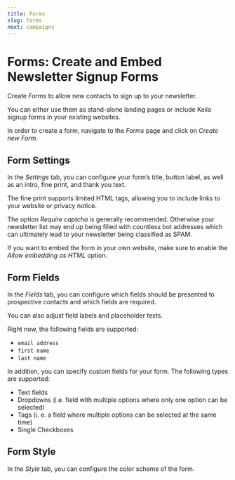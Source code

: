 ```yaml
---
title: Forms
slug: forms
next: campaigns
---
```


# Forms: Create and Embed Newsletter Signup Forms

Create _Forms_ to allow new contacts to sign up to your newsletter.

You can either use them as stand-alone landing pages or include Keila signup
forms in your existing websites.

In order to create a form, navigate to the _Forms_ page and click on _Create new
Form_.

<KeilaImage
  src="/src/assets/docs/form.png"
  alt="Screenshot of the form editor in Keila"
/>

## Form Settings

In the _Settings_ tab, you can configure your form’s title, button label, as
well as an intro, fine print, and thank you text.

The fine print supports limited HTML tags, allowing you to include links to your
website or privacy notice.

The option _Require captcha_ is generally recommended. Otherwise your newsletter
list may end up being filled with countless bot addresses which can ultimately
lead to your newsletter being classified as SPAM.

If you want to embed the form in your own website, make sure to enable the
_Allow embedding as HTML_ option.

## Form Fields

In the _Fields_ tab, you can configure which fields should be presented to
prospective contacts and which fields are required.

You can also adjust field labels and placeholder texts.

Right now, the following fields are supported:

- `email address`
- `first name`
- `last name`

In addition, you can specify custom fields for your form. The following types
are supported:

- Text fields
- Dropdowns (i.e. field with multiple options where only one option can be selected)
- Tags (i. e. a field where multiple options can be selected at the same time)
- Single Checkboxes

## Form Style

In the _Style_ tab, you can configure the color scheme of the form.
